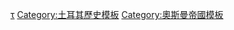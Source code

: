 {{Navbox
|name  =奧斯曼帝國條約
|title = {{flagicon|Ottoman Empire}} {{le|鄂圖曼土耳其帝國條約列表|List of treaties of the Ottoman Empire|鄂圖曼土耳其帝國條約}} 
|state     = {{{state|autocollapse}}}
|bodyclass = hlist

|group1 = [[奧斯曼帝國的崛起|崛起]] (1299–1453年)
|list1  = 
*[[加里波利條約]]
*{{le|塞林布里亞條約|Treaty of Selymbria}}
*{{le|奧斯曼-威尼斯戰時條約 (1416年)|Ottoman–Venetian peace treaty (1419)|威尼斯戰時}}
*{{le|塞格德和約|Peace of Szeged|塞格德}}

|group2 = [[奥斯曼帝国的扩张|扩张]] (1453–1566年)
|list2  = 
*[[君士坦丁堡條約 (1479年)|君士坦丁堡（1479年）]]
*{{le|君士坦丁堡條約 (1533年)|Treaty of Constantinople (1533)|君士坦丁堡（1533年）}}
*[[法国-奥斯曼帝国联盟|法國-鄂圖曼]]
*[[阿德利亞那堡休戰協定|阿德里安堡（1547年）]]
*[[阿馬西亞和約|阿馬西亞]]（1555年）

|group3 = {{le|奧斯曼帝國的轉型|Transformation of the Ottoman Empire|轉型}} (1566–1703年)
|list3  = 
*[[阿德里安堡條約 (1568年)|阿德里安堡（1568年）]]
*{{le|伊斯坦堡條約 (1590年)|Treaty of Constantinople (1590)|伊斯坦堡（1590年）}}
*[[吉托瓦托洛克和約|吉托瓦托洛克]]
*[[納蘇赫帕夏條約|納蘇赫帕夏]]
*[[布沙和約|布沙]]
*[[塞拉夫條約|塞拉夫]]
*[[科丁條約|科丁]]
*[[佐哈布條約|佐哈布]]
*[[沃什瓦爾和約|沃什瓦爾]]
*[[布恰奇條約|布恰奇]]
*[[蘇羅諾條約|蘇羅諾]]
*[[巴赫奇薩賴條約|巴赫奇薩賴]]
*[[卡爾洛夫奇條約|卡爾洛夫奇]]
*[[君士坦丁堡條約 (1700年)|君士坦丁堡（1700年）]]
*[[普魯特條約|普魯特]]

|group4 = [[奧斯曼帝國的滯止|滯止]] (1703–1789年)
|list4  = 
*[[帕薩羅維茨條約|帕薩羅維茨]]
*[[君士坦丁堡條約 (1724年)|君士坦丁堡（1724年）]]
*[[艾哈邁德帕夏條約|艾哈邁德帕夏]]
*[[君士坦丁堡條約 (1736年)|君士坦丁堡（1736年）]]
*[[貝爾格萊德條約|貝爾格萊德]]
*[[尼什條約 (1739年)|尼什]]
*[[克爾丹條約|克爾丹]]
*[[凱納甲湖條約|凱納甲湖]]
*[[艾納利卡瓦克條約|艾納利卡瓦克]]
*[[西斯托伐條約|西斯托伐]]

|group5 = {{le|奧斯曼帝國的衰落與現代化|Decline and modernization of the Ottoman Empire|現代化}} (1789–1908年)
|list5  = 
*[[雅西和約|雅西]]
*[[的黎波里條約|的黎波里]]
*[[突尼斯條約 (1797年)|突尼斯]]
*[[埃及遠征|巴黎條約（1802年）]]
*[[達達尼爾條約|達達尼爾]]
*[[布加勒斯特條約 (1812年)|布加勒斯特]]
*[[埃爾祖魯姆條約|埃爾祖魯姆]]
*[[阿克爾曼協定|阿克爾曼]]
*[[阿德里安堡條約|阿德里安堡（1829年）]]
*[[君士坦丁堡條約 (1832年)|君士坦丁堡（1832年）]]
*[[互助条约]]
*[[屈塔希亞協定|屈塔希亞]]
*[[巴爾塔李曼條約|巴爾塔李曼]]
*[[倫敦協定 (1840年)|倫敦（1840年）]]
*[[倫敦海峽協定|倫敦（1841年）]]
*[[巴黎條約 (1856年)|巴黎（1856年）]]
*[[斯庫台協定|斯庫台（1862年）]]
*[[聖斯特凡諾條約|聖斯特凡諾]]
*[[1878年柏林條約|柏林（1878年）]]
*[[塞浦路斯協定|塞浦路斯]]
*[[托芬協定|托芬]]
*[[伊斯坦堡條約 (1897年)|君士坦丁堡（1897年）]]

|group6 = [[奧斯曼帝國的解體|隕落]] (1908–1922年)
|list6  = 
*[[倫敦條約 (1913年)|倫敦（1913年）]]
*[[君士坦丁堡条约 (1913年)|君士坦丁堡（1913年）]]
*[[雅典條約|雅典]]
*{{le|1913年盎格魯-鄂圖曼協定|Anglo-Ottoman Convention of 1913|盎格魯-鄂圖曼協定}}
*[[保加利亞－鄂圖曼公約]]
*[[布列斯特-立陶夫斯克條約|布列斯特-立陶夫斯克]]
*[[特拉布宗和會|特拉布宗]]
*[[埃爾津詹休戰協議|埃爾津詹]]
*[[巴统条约|巴統]]
*[[穆兹罗斯停战协定|穆德洛斯]]（1918年）
*[[色佛爾條約|色佛爾]]
*[[洛桑條約|洛桑]]
*[[塞夫尔条约|塞夫尔]]（1920年）

| below = 
* '''{{portal-inline|土耳其}}'''
}}<noinclude>{{noteTA
|T=zh-hans:Template:奥斯曼帝国条约;zh-hant:Template:鄂圖曼帝國條約;
|G1=地名
}}
{{DEFAULTSORT:Truces and peace treaties}}

[[Category:鄂圖曼帝國條約|τ]]
[[Category:土耳其歷史模板]]
[[Category:奧斯曼帝國模板]]

</noinclude>